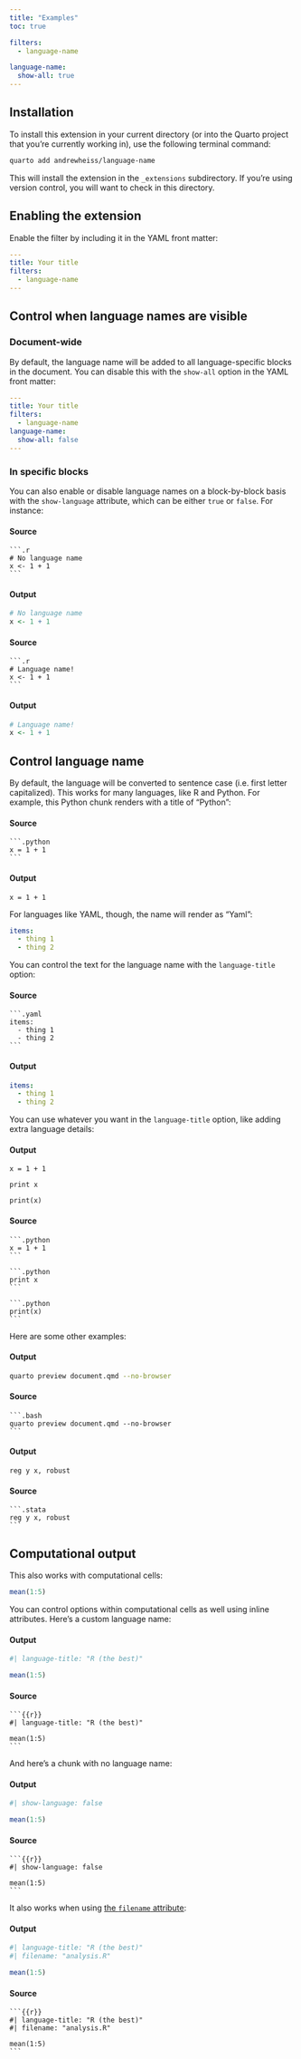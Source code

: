 ```yaml
---
title: "Examples"
toc: true

filters:
  - language-name

language-name:
  show-all: true
---
```


## Installation

To install this extension in your current directory (or into the Quarto project that you're currently working in), use the following terminal command:

```.bash
quarto add andrewheiss/language-name
```

This will install the extension in the `_extensions` subdirectory. If you’re using version control, you will want to check in this directory.


## Enabling the extension

Enable the filter by including it in the YAML front matter:

```.yaml
---
title: Your title
filters:
  - language-name
---
```

## Control when language names are visible

### Document-wide

By default, the language name will be added to all language-specific blocks in the document. You can disable this with the `show-all` option in the YAML front matter:

```.yaml
---
title: Your title
filters:
  - language-name
language-name:
  show-all: false
---
```

### In specific blocks

You can also enable or disable language names on a block-by-block basis with the `show-language` attribute, which can be either `true` or `false`. For instance:

::: {.panel-tabset}
#### Source

````.default
```.r
# No language name
x <- 1 + 1
```
````

#### Output

```.r
# No language name
x <- 1 + 1
```
:::

::: {.panel-tabset}
#### Source

````.default
```.r
# Language name!
x <- 1 + 1
```
````

#### Output

```.r
# Language name!
x <- 1 + 1
```

:::


## Control language name

By default, the language will be converted to sentence case (i.e. first letter capitalized). This works for many languages, like R and Python. For example, this Python chunk renders with a title of "Python":

::: {.panel-tabset}
#### Source

````.default
```.python
x = 1 + 1
```
````

#### Output

```.python
x = 1 + 1
```
:::

For languages like YAML, though, the name will render as "Yaml":

```.yaml
items:
  - thing 1
  - thing 2
```

You can control the text for the language name with the `language-title` option:

::: {.panel-tabset}
#### Source

````.default
```.yaml
items:
  - thing 1
  - thing 2
```
````

#### Output

```.yaml
items:
  - thing 1
  - thing 2
```
:::


You can use whatever you want in the `language-title` option, like adding extra language details:

::: {.panel-tabset}
#### Output

```.python
x = 1 + 1
```

```.python
print x
```

```.python
print(x)
```

#### Source

````.default
```.python
x = 1 + 1
```

```.python
print x
```

```.python
print(x)
```
````
:::

Here are some other examples:

::: {.panel-tabset}
#### Output

```.bash
quarto preview document.qmd --no-browser
```

#### Source

````.default
```.bash
quarto preview document.qmd --no-browser
```
````
:::

::: {.panel-tabset}
#### Output

```.stata
reg y x, robust
```

#### Source

````.default
```.stata
reg y x, robust
```
````
:::

## Computational output

This also works with computational cells:

```r
mean(1:5)
```

You can control options within computational cells as well using inline attributes. Here's a custom language name:

::: {.panel-tabset}
#### Output

```r
#| language-title: "R (the best)"

mean(1:5)
```

#### Source

````.default
```{{r}}
#| language-title: "R (the best)"

mean(1:5)
```
````
:::


And here's a chunk with no language name:

::: {.panel-tabset}
#### Output

```r
#| show-language: false

mean(1:5)
```

#### Source

````.default
```{{r}}
#| show-language: false

mean(1:5)
```
````
:::

It also works when using [the `filename` attribute](https://quarto.org/docs/output-formats/html-code.html#code-filename):

::: {.panel-tabset}
#### Output

```r
#| language-title: "R (the best)"
#| filename: "analysis.R"

mean(1:5)
```

#### Source

````.default
```{{r}}
#| language-title: "R (the best)"
#| filename: "analysis.R"

mean(1:5)
```
````
:::
